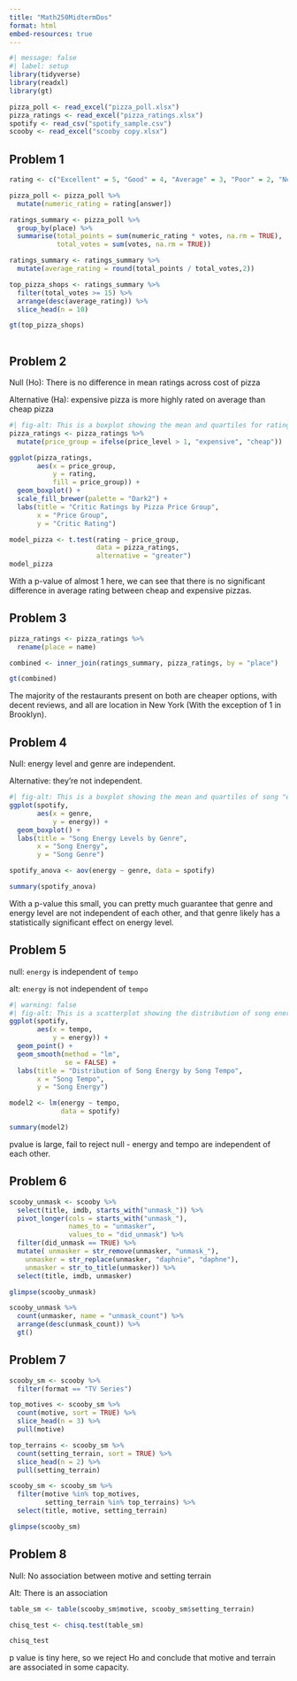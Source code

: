 ```yaml
---
title: "Math250MidtermDos"
format: html
embed-resources: true
---
```


```r
#| message: false
#| label: setup
library(tidyverse)
library(readxl)
library(gt)

pizza_poll <- read_excel("pizza_poll.xlsx")
pizza_ratings <- read_excel("pizza_ratings.xlsx")
spotify <- read_csv("spotify_sample.csv")
scooby <- read_excel("scooby copy.xlsx")
```

## Problem 1

```r
rating <- c("Excellent" = 5, "Good" = 4, "Average" = 3, "Poor" = 2, "Never Again" = 1)
```

```r
pizza_poll <- pizza_poll %>% 
  mutate(numeric_rating = rating[answer])

ratings_summary <- pizza_poll %>% 
  group_by(place) %>% 
  summarise(total_points = sum(numeric_rating * votes, na.rm = TRUE),
            total_votes = sum(votes, na.rm = TRUE))

ratings_summary <- ratings_summary %>% 
  mutate(average_rating = round(total_points / total_votes,2))

top_pizza_shops <- ratings_summary %>% 
  filter(total_votes >= 15) %>% 
  arrange(desc(average_rating)) %>% 
  slice_head(n = 10)

gt(top_pizza_shops)
  
```

## Problem 2

Null (Ho): There is no difference in mean ratings across cost of pizza

Alternative (Ha): expensive pizza is more highly rated on average than cheap pizza

```r
#| fig-alt: This is a boxplot showing the mean and quartiles for ratings by price group.
pizza_ratings <- pizza_ratings %>% 
  mutate(price_group = ifelse(price_level > 1, "expensive", "cheap"))

ggplot(pizza_ratings,
       aes(x = price_group, 
           y = rating,
           fill = price_group)) +
  geom_boxplot() +
  scale_fill_brewer(palette = "Dark2") +
  labs(title = "Critic Ratings by Pizza Price Group",
       x = "Price Group",
       y = "Critic Rating")
```

```r
model_pizza <- t.test(rating ~ price_group,
                      data = pizza_ratings,
                      alternative = "greater")
model_pizza
```

With a p-value of almost 1 here, we can see that there is no significant difference in average rating between cheap and expensive pizzas.

## Problem 3

```r
pizza_ratings <- pizza_ratings %>%
  rename(place = name)

combined <- inner_join(ratings_summary, pizza_ratings, by = "place")

gt(combined)
```
The majority of the restaurants present on both are cheaper options, with decent reviews, and all are location in New York (With the exception of 1 in Brooklyn). 

## Problem 4

Null: energy level and genre are independent.

Alternative: they're not independent.

```r
#| fig-alt: This is a boxplot showing the mean and quartiles of song "energy" by genre
ggplot(spotify, 
       aes(x = genre,
           y = energy)) +
  geom_boxplot() +
  labs(title = "Song Energy Levels by Genre",
       x = "Song Energy",
       y = "Song Genre")
```

```r
spotify_anova <- aov(energy ~ genre, data = spotify)

summary(spotify_anova)
```

With a p-value this small, you can pretty much guarantee that genre and energy level are not independent of each other, and that genre likely has a statistically significant effect on energy level.

## Problem 5

null: `energy` is independent of `tempo`

alt: `energy` is not independent of `tempo`

```r
#| warning: false
#| fig-alt: This is a scatterplot showing the distribution of song energy by song tempo, with a regression line laid over top
ggplot(spotify,
       aes(x = tempo, 
           y = energy)) +
  geom_point() +
  geom_smooth(method = "lm",
              se = FALSE) +
  labs(title = "Distribution of Song Energy by Song Tempo",
       x = "Song Tempo",
       y = "Song Energy")
```

```r
model2 <- lm(energy ~ tempo, 
             data = spotify)

summary(model2)
```

pvalue is large, fail to reject null - energy and tempo are independent of each other.

## Problem 6

```r
scooby_unmask <- scooby %>% 
  select(title, imdb, starts_with("unmask_")) %>% 
  pivot_longer(cols = starts_with("unmask_"),
               names_to = "unmasker",
               values_to = "did_unmask") %>% 
  filter(did_unmask == TRUE) %>% 
  mutate( unmasker = str_remove(unmasker, "unmask_"),
    unmasker = str_replace(unmasker, "daphnie", "daphne"),
    unmasker = str_to_title(unmasker)) %>% 
  select(title, imdb, unmasker)

glimpse(scooby_unmask)
```

```r
scooby_unmask %>% 
  count(unmasker, name = "unmask_count") %>% 
  arrange(desc(unmask_count)) %>%
  gt()
```

## Problem 7

```r
scooby_sm <- scooby %>% 
  filter(format == "TV Series")

top_motives <- scooby_sm %>% 
  count(motive, sort = TRUE) %>% 
  slice_head(n = 3) %>% 
  pull(motive)

top_terrains <- scooby_sm %>% 
  count(setting_terrain, sort = TRUE) %>% 
  slice_head(n = 2) %>% 
  pull(setting_terrain)

scooby_sm <- scooby_sm %>% 
  filter(motive %in% top_motives,
         setting_terrain %in% top_terrains) %>% 
  select(title, motive, setting_terrain)

glimpse(scooby_sm)
```


## Problem 8

Null: No association between motive and setting terrain

Alt: There is an association

```r
table_sm <- table(scooby_sm$motive, scooby_sm$setting_terrain)

chisq_test <- chisq.test(table_sm)

chisq_test
```

p value is tiny here, so we reject Ho and conclude that motive and terrain are associated in some capacity.





